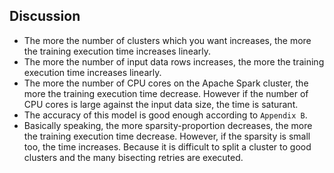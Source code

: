 ## Discussion

- The more the number of clusters which you want increases, the more the training execution time increases linearly.
- The more the number of input data rows increases, the more the training execution time increases linearly.
- The more the number of CPU cores on the Apache Spark cluster, the more the training execution time decrease. However if the number of CPU cores is large against the input data size, the time is saturant.
- The accuracy of this model is good enough according to `Appendix B`.
- Basically speaking, the more sparsity-proportion decreases, the more the training execution time decrease. However, if the sparsity is small too, the time increases. Because it is difficult to split a cluster to good clusters and the many bisecting retries are executed.
